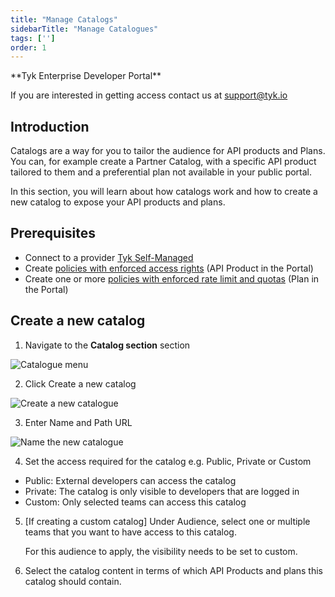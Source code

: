 ```yaml
---
title: "Manage Catalogs"
sidebarTitle: "Manage Catalogues"
tags: ['']
order: 1
---
```



<Note>
**Tyk Enterprise Developer Portal**

If you are interested in getting access contact us at [support@tyk.io](<mailto:support@tyk.io?subject=Tyk Enterprise Portal Beta>)
</Note>


## Introduction

Catalogs are a way for you to tailor the audience for API products and Plans. You can, for example create a Partner Catalog, with a specific API product tailored to them and a preferential plan not available in your public portal.

In this section, you will learn about how catalogs work and how to create a new catalog to expose your API products and plans.

## Prerequisites

- Connect to a provider [Tyk Self-Managed](/5.6/product-stack/tyk-enterprise-developer-portal/getting-started/with-tyk-self-managed-as-provider)
- Create [policies with enforced access rights](/5.6/product-stack/tyk-enterprise-developer-portal/getting-started/create-api-product-and-plan) (API Product in the Portal)
- Create one or more [policies with enforced rate limit and quotas](/5.6/product-stack/tyk-enterprise-developer-portal/getting-started/create-api-product-and-plan) (Plan in the Portal)

## Create a new catalog

1. Navigate to the **Catalog section** section

<img src="/img/dashboard/portal-management/enterprise-portal/catalogue-menu.png" alt="Catalogue menu" />

2. Click Create a new catalog

<img src="/img/dashboard/portal-management/enterprise-portal/portal-managing-access-create-catalogue.png" alt="Create a new catalogue" />

3. Enter Name and Path URL

<img src="/img/dashboard/portal-management/enterprise-portal/portal-managing-access-add-name.png" alt="Name the new catalogue" />

4. Set the access required for the catalog e.g. Public, Private or Custom
  - Public: External developers can access the catalog
  - Private: The catalog is only visible to developers that are logged in
  - Custom: Only selected teams can access this catalog

5.  [If creating a custom catalog] Under Audience, select one or multiple teams that you want to have access to this catalog.



    <Note>
    For this audience to apply, the visibility needs to be set to custom.
    </Note>


6. Select the catalog content in terms of which API Products and plans this catalog should contain.